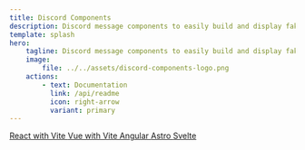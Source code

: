```yaml
---
title: Discord Components
description: Discord message components to easily build and display fake Discord messages on your webpage.
template: splash
hero:
    tagline: Discord message components to easily build and display fake Discord messages on your webpage.
    image:
        file: ../../assets/discord-components-logo.png
    actions:
        - text: Documentation
          link: /api/readme
          icon: right-arrow
          variant: primary
---
```



<CardGrid stagger>
  <Card title="Installation Core package" icon="seti:html">
    <Tabs>
      <TabItem label="npm" icon="seti:npm">
        <Code code="npm install @skyra/discord-components-core" lang="sh"></Code>
      </TabItem>
      <TabItem label="yarn" icon="seti:yarn">
        <Code code={npmToYarn("npm install @skyra/discord-components-core")} lang="sh"></Code>
      </TabItem>
      <TabItem label="pnpm" icon="pnpm">
        <Code code={npmToPnpm("npm install @skyra/discord-components-core")} lang="sh"></Code>
      </TabItem>
      <TabItem label="bun" icon="bun">
        <Code code={npmToBun("npm install @skyra/discord-components-core")} lang="sh"></Code>
      </TabItem>
    </Tabs>
  </Card>

<Card title="Installation React bindings" icon="seti:html">
	<Tabs>
		<TabItem label="npm" icon="seti:npm">
			<Code code="npm install @skyra/discord-components-react" lang="sh"></Code>
		</TabItem>
		<TabItem label="yarn" icon="seti:yarn">
			<Code code={npmToYarn('npm install @skyra/discord-components-react')} lang="sh"></Code>
		</TabItem>
		<TabItem label="pnpm" icon="pnpm">
			<Code code={npmToPnpm('npm install @skyra/discord-components-react')} lang="sh"></Code>
		</TabItem>
		<TabItem label="bun" icon="bun">
			<Code code={npmToBun('npm install @skyra/discord-components-react')} lang="sh"></Code>
		</TabItem>
	</Tabs>
</Card>

<Card title="View framework examples" icon="seti:folder">
	<Tabs>
		<TabItem label="React" icon="seti:react">
			<a
				class="sl-flex action primary astro-button"
				href="https://github.com/skyra-project/discord-components-implementations/tree/main/templates/react-vite-ts"
			>
      <span className='example-button'>
				React with Vite <Icon className="example-button-icon" name="right-arrow" />
      </span>
			</a>
		</TabItem>
		<TabItem label="Vue" icon="seti:vue">
			<a
				class="sl-flex action primary astro-button"
				href="https://github.com/skyra-project/discord-components-implementations/tree/main/templates/vue-vite-ts"
			>
      <span className='example-button'>
				Vue with Vite <Icon name="right-arrow" />
      </span>
			</a>
		</TabItem>
		<TabItem label="Angular" icon="seti:javascript">
			<a
				class="sl-flex action primary astro-button"
				href="https://github.com/skyra-project/discord-components-implementations/tree/main/templates/angular"
			>
      <span className='example-button'>
				Angular <Icon name="right-arrow" />
      </span>
			</a>
		</TabItem>
		<TabItem label="Astro" icon="astro">
			<a
				class="sl-flex action primary astro-button"
				href="https://github.com/skyra-project/discord-components-implementations/tree/main/templates/astro"
			>
      <span className='example-button'>
				Astro <Icon name="right-arrow" />
      </span>
			</a>
		</TabItem>
		<TabItem label="Svelte" icon="svelte">
			<a
				class="sl-flex action primary astro-button"
				href="https://github.com/skyra-project/discord-components-implementations/tree/main/templates/svelte"
			>
      <span className='example-button'>
				Svelte <Icon name="right-arrow" />
      </span>
			</a>
		</TabItem>
	</Tabs>
</Card>
</CardGrid>
